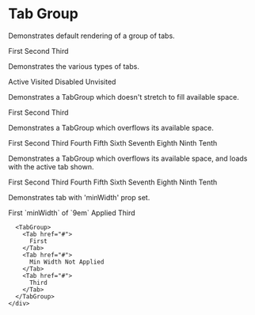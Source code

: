 

<Meta title="core|Components/Tab Group" component={TabGroup} />

# Tab Group

Demonstrates default rendering of a group of tabs.

<Preview>
  <Story name="default">
    <TabGroup>
      <Tab href="#">
        First
      </Tab>
      <Tab href="#">
        Second
      </Tab>
      <Tab href="#">
        Third
      </Tab>
    </TabGroup>
  </Story>
</Preview>

Demonstrates the various types of tabs.

<Preview>
  <Story name="with all statuses">
    <TabGroup>
      <Tab href="#" isActive>
        Active
      </Tab>
      <Tab href="#" visited>
        Visited
      </Tab>
      <Tab href="#" disabled>
        Disabled
      </Tab>
      <Tab href="#">
        Unvisited
      </Tab>
    </TabGroup>
  </Story>
</Preview>

Demonstrates a TabGroup which doesn't stretch to fill available space.

<Preview>
  <Story name="without stretching">
    <TabGroup stretch={false}>
      <Tab href="#">
        First
      </Tab>
      <Tab href="#">
        Second
      </Tab>
      <Tab href="#">
        Third
      </Tab>
    </TabGroup>
  </Story>
</Preview>

Demonstrates a TabGroup which overflows its available space.

<Preview>
  <Story name="with overflow">
    <div
      style={{
        width: '80%',
        maxWidth: '500px',
        margin: '20px auto',
        padding: '20px',
        overflow: 'hidden',
        border: '1px solid #999',
      }}
    >
      <TabGroup data-something>
        <Tab href="#">
          First
        </Tab>
        <Tab href="#">
          Second
        </Tab>
        <Tab href="#">
          Third
        </Tab>
        <Tab href="#">
          Fourth
        </Tab>
        <Tab href="#">
          Fifth
        </Tab>
        <Tab href="#">
          Sixth
        </Tab>
        <Tab href="#">
          Seventh
        </Tab>
        <Tab href="#">
          Eighth
        </Tab>
        <Tab href="#">
          Ninth
        </Tab>
        <Tab href="#">
          Tenth
        </Tab>
      </TabGroup>
    </div>
  </Story>
</Preview>

Demonstrates a TabGroup which overflows its available space, and loads with the active tab shown.

<Preview>
  <Story name="with overflow and active scrolled">
    <div
      style={{
        width: '80%',
        maxWidth: '500px',
        margin: '20px auto',
        padding: '20px',
        overflow: 'hidden',
        border: '1px solid #999',
      }}
    >
      <TabGroup data-something>
        <Tab href="#">
          First
        </Tab>
        <Tab href="#">
          Second
        </Tab>
        <Tab href="#">
          Third
        </Tab>
        <Tab href="#">
          Fourth
        </Tab>
        <Tab href="#">
          Fifth
        </Tab>
        <Tab href="#" isActive>
          Sixth
        </Tab>
        <Tab href="#">
          Seventh
        </Tab>
        <Tab href="#">
          Eighth
        </Tab>
        <Tab href="#">
          Ninth
        </Tab>
        <Tab href="#">
          Tenth
        </Tab>
      </TabGroup>
    </div>
  </Story>
</Preview>

Demonstrates tab with 'minWidth' prop set.

<Preview>
  <Story name="with min width">
    <div style={{ width: '350px', margin: '20px', border: '1px solid #aaa', borderRadius: '8px' }}>
      <TabGroup>
        <Tab href="#">
          First
        </Tab>
        <Tab href="#" minWidth="9em">
          `minWidth` of `9em` Applied
        </Tab>
        <Tab href="#">
          Third
        </Tab>
      </TabGroup>
      
      <TabGroup>
        <Tab href="#">
          First
        </Tab>
        <Tab href="#">
          Min Width Not Applied
        </Tab>
        <Tab href="#">
          Third
        </Tab>
      </TabGroup>
    </div>
  </Story>
</Preview>
